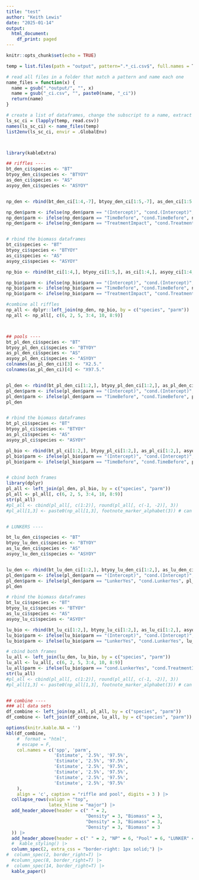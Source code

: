 ```yaml
---
title: "test"
author: "Keith Lewis"
date: "2025-01-14"
output:
  html_document:
    df_print: paged
---
```


```r
knitr::opts_chunk$set(echo = TRUE)

temp = list.files(path = "output", pattern=".*_ci.csv$", full.names = T)

# read all files in a folder that match a pattern and name each one
name_files = function(x) {
  name = gsub(".*output/", "", x)
  name = gsub("_ci.csv", "", paste0(name, "_ci"))
  return(name)
}

# create a list of dataframes, change the subscript to a name, extract as dataframes
ls_sc_ci = (lapply(temp, read.csv))
names(ls_sc_ci) <- name_files(temp)
list2env(ls_sc_ci, envir = .GlobalEnv)



library(kableExtra)

## riffles ----
bt_den_ci$species <- "BT"
btyoy_den_ci$species <- "BTYOY"
as_den_ci$species <- "AS"
asyoy_den_ci$species <- "ASYOY"


np_den <- rbind(bt_den_ci[1:4,-7], btyoy_den_ci[1:5,-7], as_den_ci[1:5,], asyoy_den_ci[1:4,])

np_den$parm <- ifelse(np_den$parm == "(Intercept)", "cond.(Intercept)", np_den$parm)
np_den$parm <- ifelse(np_den$parm == "TimeBefore", "cond.TimeBefore", np_den$parm)
np_den$parm <- ifelse(np_den$parm == "TreatmentImpact", "cond.TreatmentImpact", np_den$parm)


# rbind the biomass dataframes
bt_ci$species <- "BT"
btyoy_ci$species <- "BTYOY"
as_ci$species <- "AS"
asyoy_ci$species <- "ASYOY"

np_bio <- rbind(bt_ci[1:4,], btyoy_ci[1:5,], as_ci[1:4,], asyoy_ci[1:4,])

np_bio$parm <- ifelse(np_bio$parm == "(Intercept)", "cond.(Intercept)", np_bio$parm)
np_bio$parm <- ifelse(np_bio$parm == "TimeBefore", "cond.TimeBefore", np_bio$parm)
np_bio$parm <- ifelse(np_bio$parm == "TreatmentImpact", "cond.TreatmentImpact", np_bio$parm)

#combine all riffles
np_all <- dplyr::left_join(np_den, np_bio, by = c("species", "parm"))
np_all <- np_all[, c(6, 2, 5, 3:4, 10, 8:9)]



## pools ----
bt_pl_den_ci$species <- "BT"
btyoy_pl_den_ci$species <- "BTYOY"
as_pl_den_ci$species <- "AS"
asyoy_pl_den_ci$species <- "ASYOY"
colnames(as_pl_den_ci)[3] <- "X2.5."
colnames(as_pl_den_ci)[4] <- "X97.5."


pl_den <- rbind(bt_pl_den_ci[1:2,], btyoy_pl_den_ci[1:2,], as_pl_den_ci[1:2,], asyoy_pl_den_ci[1:2,])
pl_den$parm <- ifelse(pl_den$parm == "(Intercept)", "cond.(Intercept)", pl_den$parm)
pl_den$parm <- ifelse(pl_den$parm == "TimeBefore", "cond.TimeBefore", pl_den$parm)
pl_den


# rbind the biomass dataframes
bt_pl_ci$species <- "BT"
btyoy_pl_ci$species <- "BTYOY"
as_pl_ci$species <- "AS"
asyoy_pl_ci$species <- "ASYOY"

pl_bio <- rbind(bt_pl_ci[1:2,], btyoy_pl_ci[1:2,], as_pl_ci[1:2,], asyoy_pl_ci[1:2,])
pl_bio$parm <- ifelse(pl_bio$parm == "(Intercept)", "cond.(Intercept)", pl_bio$parm)
pl_bio$parm <- ifelse(pl_bio$parm == "TimeBefore", "cond.TimeBefore", pl_bio$parm)


# cbind both frames
library(dplyr)
pl_all <- left_join(pl_den, pl_bio, by = c("species", "parm"))
pl_all <- pl_all[, c(6, 2, 5, 3:4, 10, 8:9)]
str(pl_all)
#pl_all <- cbind(pl_all[, c(1:2)], round(pl_all[, c(-1, -2)], 3))
#pl_all[1,3] <- paste0(np_all[1,3], footnote_marker_alphabet(3)) # can add footnotes by adding this to the table


# LUNKERS ----

bt_lu_den_ci$species <- "BT"
btyoy_lu_den_ci$species <- "BTYOY"
as_lu_den_ci$species <- "AS"
asyoy_lu_den_ci$species <- "ASYOY"


lu_den <- rbind(bt_lu_den_ci[1:2,], btyoy_lu_den_ci[1:2,], as_lu_den_ci[1:2,], asyoy_lu_den_ci[1:2,])
pl_den$parm <- ifelse(pl_den$parm == "(Intercept)", "cond.(Intercept)", pl_den$parm)
pl_den$parm <- ifelse(pl_den$parm == "LunkerYes", "cond.LunkerYes", pl_den$parm)
pl_den

# rbind the biomass dataframes
bt_lu_ci$species <- "BT"
btyoy_lu_ci$species <- "BTYOY"
as_lu_ci$species <- "AS"
asyoy_lu_ci$species <- "ASYOY"

lu_bio <- rbind(bt_lu_ci[1:2,], btyoy_lu_ci[1:2,], as_lu_ci[1:2,], asyoy_lu_ci[1:2,])
lu_bio$parm <- ifelse(lu_bio$parm == "(Intercept)", "cond.(Intercept)", lu_bio$parm)
lu_bio$parm <- ifelse(lu_bio$parm == "LunkerYes", "cond.LunkerYes", lu_bio$parm)

# cbind both frames
lu_all <- left_join(lu_den, lu_bio, by = c("species", "parm"))
lu_all <- lu_all[, c(6, 2, 5, 3:4, 10, 8:9)]
lu_all$parm <- ifelse(lu_bio$parm == "cond.LunkerYes", "cond.TreatmentImpact", lu_bio$parm)
str(lu_all)
#pl_all <- cbind(pl_all[, c(1:2)], round(pl_all[, c(-1, -2)], 3))
#pl_all[1,3] <- paste0(np_all[1,3], footnote_marker_alphabet(3)) # can add footnotes by adding this to the table


## combine ----
### all data sets
df_combine <- left_join(np_all, pl_all, by = c("species", "parm"))
df_combine <- left_join(df_combine, lu_all, by = c("species", "parm"))


```

```r
options(knitr.kable.NA = '')
kbl(df_combine, 
    #  format = "html",
    # escape = F,
    col.names = c('spp', 'parm', 
                  'Estimate', '2.5%', '97.5%',
                  'Estimate', '2.5%', '97.5%',
                  'Estimate', '2.5%', '97.5%',
                  'Estimate', '2.5%', '97.5%',
                  'Estimate', '2.5%', '97.5%',
                  'Estimate', '2.5%', '97.5%'
    ),
    align = 'c', caption = "riffle and pool", digits = 3 ) |>
  collapse_rows(valign = "top",
                latex_hline = "major") |>
  add_header_above(header = c(" " = 2, 
                              "Density" = 3, "Biomass" = 3,
                              "Density" = 3, "Biomass" = 3,
                              "Density" = 3, "Biomass" = 3
  )) |>
  add_header_above(header = c(" " = 2, "NP" = 6, "Pool" = 6, "LUNKER" = 6)) |>
  #  kable_styling() |>
  column_spec(2, extra_css = "border-right: 1px solid;") |>
#  column_spec(2, border_right=T) |>
  #column_spec(8, border_right=T) |>
#  column_spec(14, border_right=T) |>
  kable_paper()
```

